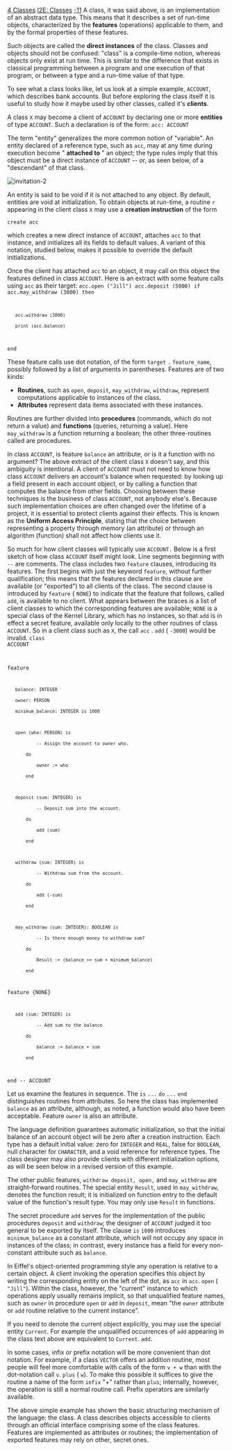 [[Property:title|4 Classes]]
[[Property:link_title|I2E: Classes]]
[[Property:weight|-11]]
A class, it was said above, is an implementation of an abstract data type. This means that it describes a set of run-time objects, characterized by the ''' features''' (operations) applicable to them, and by the formal properties of these features. 

Such objects are called the '''direct instances''' of the class. Classes and objects should not be confused: "class" is a compile-time notion, whereas objects only exist at run time. This is similar to the difference that exists in classical programming between a program and one execution of that program, or between a type and a run-time value of that type. 

{{info|"Object-Oriented" is a misnomer; "Class-Oriented Analysis, Design and Programming" would be a more accurate description of the method. }}

To see what a class looks like, let us look at a simple example, <code> ACCOUNT </code>, which describes bank accounts. But before exploring the class itself it is useful to study how it maybe used by other classes, called it's '''clients'''. 

A class <code> X </code> may become a client of <code> ACCOUNT </code> by declaring one or more '''entities''' of type <code> ACCOUNT </code>. Such a declaration is of the form: 
<code>acc: ACCOUNT</code>

The term "entity" generalizes the more common notion of "variable". An entity declared of a reference type, such as <code>acc</code>, may at any time during execution become " '''attached to''' " an object; the type rules imply that this object must be a direct instance of <code> ACCOUNT </code> -- or, as seen below, of a "descendant" of that class. 
 [[Image:invitation-2]]  
An entity is said to be void if it is not attached to any object. By default, entities are void at initialization. To obtain objects at run-time, a routine <code> r </code> appearing in the client class <code> X </code> may use a '''creation instruction''' of the form 

<code>create acc</code>


which creates a new direct instance of <code>  ACCOUNT </code>, attaches <code> acc </code> to that instance, and initializes all its fields to default values. A variant of this notation, studied below, makes it possible to override the default initializations. 

Once the client has attached <code> acc </code> to an object, it may call on this object the features defined in class <code> ACCOUNT </code>. Here is an extract with some feature calls using <code> acc </code> as their target: 
<code>acc.open ("Jill")
acc.deposit (5000)
if acc.may_withdraw (3000) then
	acc.withdraw (3000)
	print (acc.balance)
end</code>

These feature calls use dot notation, of the form <code> target </code> <span> <code> . </code> </span> <code> feature_name </code>, possibly followed by a list of arguments in parentheses. Features are of two kinds: 
*  '''Routines''', such as <code> open </code>, <code> deposit </code>, <code> may_withdraw </code>, <code> withdraw </code>, represent computations applicable to instances of the class. 
*  '''Attributes''' represent data items associated with these instances. 

Routines are further divided into '''procedures''' (commands, which do not return a value) and '''functions''' (queries, returning a value). Here <code> may_withdraw </code> is a function returning a boolean; the other three-routines called are procedures. 

{{info|A note on syntax: you may separate instructions by semicolons, and indeed you should when, as on the next-to-last line of the example, two or more instructions appear on a line. But the language's syntax has been designed so that the semicolon is almost always optional, regardless of the layout. Indeed the practice is to omit it between instructions or declarations on separate lines, as this results in lighter, clearer software texts. }}

In class <code> ACCOUNT </code>, is feature <code> balance </code> an attribute, or is it a function with no argument? The above extract of the client class <code> X </code> doesn't say, and this ambiguity is intentional. A client of <code> ACCOUNT </code> must not need to know how class <code> ACCOUNT </code> delivers an account's balance when requested: by looking up a field present in each account object, or by calling a function that computes the balance from other fields. Choosing between these techniques is the business of class <code> ACCOUNT </code>, not anybody else's. Because such implementation choices are often changed over the lifetime of a project, it is essential to protect clients against their effects. This is known as the '''Uniform Access Principle''', stating that the choice between representing a property through memory (an attribute) or through an algorithm (function) shall not affect how clients use it. 

So much for how client classes will typically use <code> ACCOUNT.  </code> Below is a first sketch of how class <code> ACCOUNT </code> itself might look. Line segments beginning with <code> -- </code> are comments. The class includes two <code> feature </code> clauses, introducing its features. The first begins with just the keyword <code> feature </code>, without further qualification; this means that the features declared in this clause are available (or "exported") to all clients of the class. The second clause is introduced by <code> feature </code> { <code> NONE </code>} to indicate that the feature that follows, called <code> add </code>, is available to no client. What appears between the braces is a list of client classes to which the corresponding features are available; <code> NONE </code> is a special class of the Kernel Library, which has no instances, so that <code> add </code> is in effect a secret feature, available only locally to the other routines of class <code> ACCOUNT </code>. So in a client class such as <code> X </code>, the call <code> acc </code> . <code> add </code> ( <code> -3000 </code>) would be invalid. 
<code>class ACCOUNT

feature

	balance: INTEGER
	owner: PERSON
	minimum_balance: INTEGER is 1000

	open (who: PERSON) is
			-- Assign the account to owner who.
		do
			owner := who
		end

	deposit (sum: INTEGER) is
			-- Deposit sum into the account.
		do
			add (sum)
		end

	withdraw (sum: INTEGER) is
			-- Withdraw sum from the account.
		do
			add (-sum)
		end

	may_withdraw (sum: INTEGER): BOOLEAN is
			-- Is there enough money to withdraw sum?
		do
			Result := (balance >= sum + minimum_balance)
		end

feature {NONE}

	add (sum: INTEGER) is
			-- Add sum to the balance
		do
			balance := balance + sum
		end

end -- ACCOUNT
</code>

Let us examine the features in sequence. The <code> is </code> <code> ... </code> <code> do </code> <code> ... </code> <code> end </code> distinguishes routines from attributes. So here the class has implemented <code> balance </code> as an attribute, although, as noted, a function would also have been acceptable. Feature <code> owner </code> is also an attribute. 

The language definition guarantees automatic initialization, so that the initial balance of an account object will be zero after a creation instruction. Each type has a default initial value: zero for <code> INTEGER </code> and <code> REAL </code>, false for <code> BOOLEAN </code>, null character for <code> CHARACTER </code>, and a void reference for reference types. The class designer may also provide clients with different initialization options, as will be seen below in a revised version of this example. 

The other public features, <code> withdraw deposit, open, </code> and <code> may_withdraw </code> are straight-forward routines. The special entity <code> Result </code>, used in <code> may_withdraw </code>, denotes the function result; it is initialized on function entry to the default value of the function's result type. You may only use <code> Result </code> in functions. 

The secret procedure <code> add </code> serves for the implementation of the public procedures <code> deposit </code> and <code> withdraw </code>; the designer of <code> ACCOUNT </code> judged it too general to be exported by itself. The clause <code> is </code> <code> 1000 </code> introduces <code> minimum_balance </code> as a constant attribute, which will not occupy any space in instances of the class; in contrast, every instance has a field for every non-constant attribute such as <code> balance </code>. 

In Eiffel's object-oriented programming style any operation is relative to a certain object. A client invoking the operation specifies this object by writing the corresponding entity on the left of the dot, as <code> acc </code> in <code> acc </code>. <code> open </code> ( <code> "Jill" </code>). Within the class, however, the "current" instance to which operations apply usually remains implicit, so that unqualified feature names, such as <code> owner </code> in procedure <code> open </code> or <code> add </code> in <code>  deposit </code>, mean "the <code> owner </code> attribute or <code> add </code> routine relative to the current instance". 

If you need to denote the current object explicitly, you may use the special entity <code> Current </code>. For example the unqualified occurrences of <code> add </code> appearing in the class text above are equivalent to <code> Current </code>. <code> add </code>. 

In some cases, infix or prefix notation will be more convenient than dot notation. For example, if a class <code> VECTOR </code> offers an addition routine, most people will feel more comfortable with calls of the form <code> v + w </code> than with the dot-notation call <code> v </code>. <code> plus </code> ( <code> w </code>). To make this possible it suffices to give the routine a name of the form <code> infix </code> "+" rather than <code> plus </code>; internally, however, the operation is still a normal routine call. Prefix operators are similarly available. 

The above simple example has shown the basic structuring mechanism of the language: the class. A class describes objects accessible to clients through an official interface comprising some of the class features. Features are implemented as attributes or routines; the implementation of exported features may rely on other, secret ones. 




